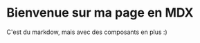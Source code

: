 
# Bienvenue sur ma page en MDX

C'est du markdow, mais avec des composants en plus :)

<Alert
  severity="warning"
  title="Alert"
  description="Ceci est le contenu de l'alerte"
/>
